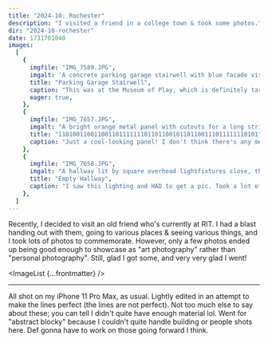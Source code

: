 ```yaml
---
title: "2024-10: Rochester"
description: "I visited a friend in a college town & took some photos."
dir: "2024-10-rochester"
date: 1731701040
images:
  [
    {
      imgfile: "IMG_7589.JPG",
      imgalt: 'A concrete parking garage stairwell with blue facade visible in the background, and an orange sign reading "North Stair 4", illuminated by soft orange-white light.',
      title: "Parking Garage Stairwell",
      caption: "This was at the Museum of Play, which is definitely targetted towards a younger audience, but we had fun there anyways, playing their DDR & pinball machines.",
      eager: true,
    },
    {
      imgfile: "IMG_7657.JPG",
      imgalt: "A bright orange metal panel with cutouts for a long string of 1s and 0s is illuminated from the side by an afternoon sun, diagonal shadows cast by window supports.",
      title: "11010011001100110111111101101100101101100111011111110101",
      caption: "Just a cool-looking panel! I don't think there's any meaning to the sequence of numbers, haven't checked tho",
    },
    {
      imgfile: "IMG_7658.JPG",
      imgalt: "A hallway lit by square overhead lightfixtures close, then natural sunlight through green/cyan-tinted glass further on. A rectangular motif is present throughout.",
      title: "Empty Hallway",
      caption: "I saw this lighting and HAD to get a pic. Took a lot of fiddling with the shutter speed/exposure on my phone to get it to come out like this. Also had to want for it to be empty, people kept coming <em>juuust</em> as I thought I had the shot. Got there in the end :)",
    },
  ]
---
```



Recently, I decided to visit an old friend who's currently at RIT. I had a blast handing out with them, going to various places & seeing various things, and I took lots of photos to commemorate. However, only a few photos ended up being good enough to showcase as "art photography" rather than "personal photography". Still, glad I got some, and very very glad I went!

<ImageList {...frontmatter} />
<hr />

All shot on my iPhone 11 Pro Max, as usual. Lightly edited in an attempt to make the lines perfect (the lines are not perfect). Not too much else to say about these; you can tell I didn't quite have enough material lol. Went for "abstract blocky" because I couldn't quite handle building or people shots here. Def gonna have to work on those going forward I think.
